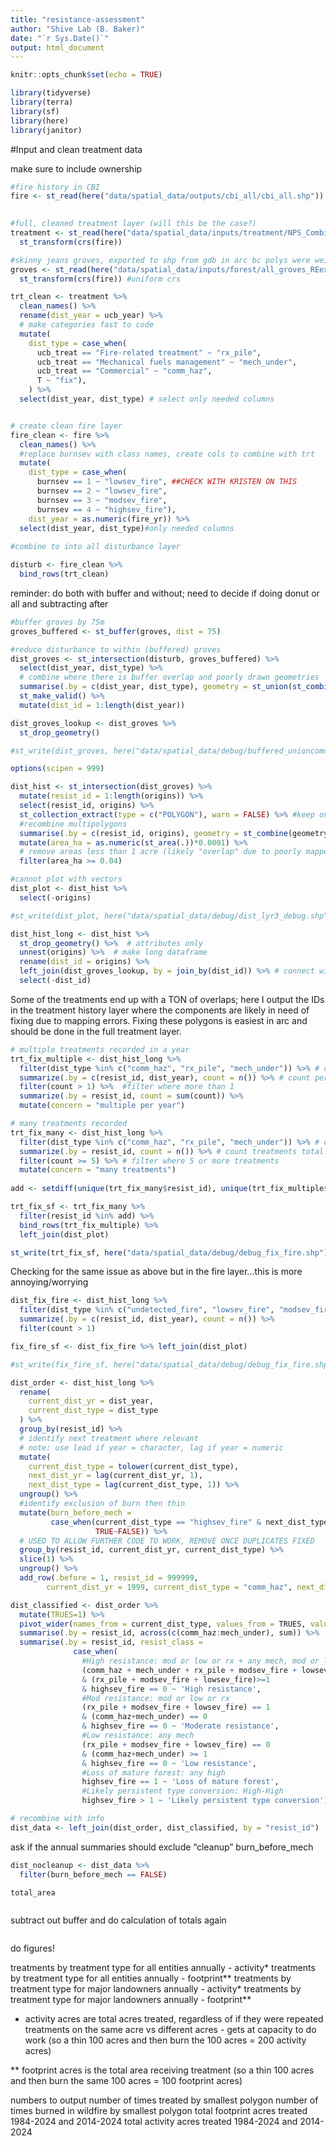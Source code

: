```yaml
---
title: "resistance-assessment"
author: "Shive Lab (B. Baker)"
date: "`r Sys.Date()`"
output: html_document
---
```


```r
knitr::opts_chunk$set(echo = TRUE)

library(tidyverse)
library(terra)
library(sf)
library(here)
library(janitor)

```


#Input and clean treatment data


make sure to include ownership

```r

#fire history in CBI
fire <- st_read(here("data/spatial_data/outputs/cbi_all/cbi_all.shp"))
 

#full, cleaned treatment layer (will this be the case?)
treatment <- st_read(here("data/spatial_data/inputs/treatment/NPS_Combined_TrtFile_1966_2023_repaired/NPS_Combined_TrtFile_1966_2023_repaired.shp")) %>% 
  st_transform(crs(fire))

#skinny jeans groves, exported to shp from gdb in arc bc polys were weird
groves <- st_read(here("data/spatial_data/inputs/forest/all_groves_REexported.shp")) %>%
  st_transform(crs(fire)) #uniform crs

```

```r

trt_clean <- treatment %>% 
  clean_names() %>%
  rename(dist_year = ucb_year) %>% 
  # make categories fast to code
  mutate(
    dist_type = case_when(
      ucb_treat == "Fire-related treatment" ~ "rx_pile",
      ucb_treat == "Mechanical fuels management" ~ "mech_under",
      ucb_treat == "Commercial" ~ "comm_haz",
      T ~ "fix"),
    ) %>% 
  select(dist_year, dist_type) # select only needed columns



```


```r

# create clean fire layer
fire_clean <- fire %>% 
  clean_names() %>% 
  #replace burnsev with class names, create cols to combine with trt
  mutate(
    dist_type = case_when(
      burnsev == 1 ~ "lowsev_fire", ##CHECK WITH KRISTEN ON THIS
      burnsev == 2 ~ "lowsev_fire",
      burnsev == 3 ~ "modsev_fire",
      burnsev == 4 ~ "highsev_fire"),
    dist_year = as.numeric(fire_yr)) %>% 
  select(dist_year, dist_type)#only needed columns
  
#combine to into all disturbance layer

disturb <- fire_clean %>% 
  bind_rows(trt_clean)

```


reminder: do both with buffer and without; need to decide if doing donut or all and subtracting after
```r

#buffer groves by 75m
groves_buffered <- st_buffer(groves, dist = 75)

#reduce disturbance to within (buffered) groves
dist_groves <- st_intersection(disturb, groves_buffered) %>% 
  select(dist_year, dist_type) %>% 
  # combine where there is buffer overlap and poorly drawn geometries
  summarise(.by = c(dist_year, dist_type), geometry = st_union(st_combine(geometry))) %>% 
  st_make_valid() %>% 
  mutate(dist_id = 1:length(dist_year))

dist_groves_lookup <- dist_groves %>% 
  st_drop_geometry()

#st_write(dist_groves, here("data/spatial_data/debug/buffered_unioncomo_debug.shp"), append = F)

```

```r

options(scipen = 999)

dist_hist <- st_intersection(dist_groves) %>% 
  mutate(resist_id = 1:length(origins)) %>% 
  select(resist_id, origins) %>% 
  st_collection_extract(type = c("POLYGON"), warn = FALSE) %>% #keep only polys
  #recombine multipolygons
  summarise(.by = c(resist_id, origins), geometry = st_combine(geometry)) %>% 
  mutate(area_ha = as.numeric(st_area(.))*0.0001) %>% 
  # remove areas less than 1 acre (likely "overlap" due to poorly mapped edges)
  filter(area_ha >= 0.04) 

#cannot plot with vectors
dist_plot <- dist_hist %>%
  select(-origins)

#st_write(dist_plot, here("data/spatial_data/debug/dist_lyr3_debug.shp"), append = F)

dist_hist_long <- dist_hist %>% 
  st_drop_geometry() %>%  # attributes only
  unnest(origins) %>%  # make long dataframe
  rename(dist_id = origins) %>% 
  left_join(dist_groves_lookup, by = join_by(dist_id)) %>% # connect with disturbance attributes
  select(-dist_id)

```


Some of the treatments end up with a TON of overlaps; here I output the IDs in the treatment history layer where the components are likely in need of fixing due to mapping errors. Fixing these polygons is easiest in arc and should be done in the full treatment layer.

```r

# multiple treatments recorded in a year
trt_fix_multiple <- dist_hist_long %>% 
  filter(dist_type %in% c("comm_haz", "rx_pile", "mech_under")) %>% # only treatments
  summarize(.by = c(resist_id, dist_year), count = n()) %>% # count per yr
  filter(count > 1) %>%  #filter where more than 1
  summarize(.by = resist_id, count = sum(count)) %>% 
  mutate(concern = "multiple per year")

# many treatments recorded
trt_fix_many <- dist_hist_long %>% 
  filter(dist_type %in% c("comm_haz", "rx_pile", "mech_under")) %>% # only treatments
  summarize(.by = resist_id, count = n()) %>% # count treatments total 
  filter(count >= 5) %>% # filter where 5 or more treatments
  mutate(concern = "many treatments") 
  
add <- setdiff(unique(trt_fix_many$resist_id), unique(trt_fix_multiple$resist_id))

trt_fix_sf <- trt_fix_many %>% 
  filter(resist_id %in% add) %>% 
  bind_rows(trt_fix_multiple) %>% 
  left_join(dist_plot)

st_write(trt_fix_sf, here("data/spatial_data/debug/debug_fix_fire.shp"), append = F)

```

Checking for the same issue as above but in the fire layer...this is more annoying/worrying
```r

dist_fix_fire <- dist_hist_long %>% 
  filter(dist_type %in% c("undetected_fire", "lowsev_fire", "modsev_fire", "highsev_fire")) %>% 
  summarize(.by = c(resist_id, dist_year), count = n()) %>% 
  filter(count > 1)

fix_fire_sf <- dist_fix_fire %>% left_join(dist_plot)

#st_write(fix_fire_sf, here("data/spatial_data/debug/debug_fix_fire.shp"), append = F)
```



```r
dist_order <- dist_hist_long %>% 
  rename(
    current_dist_yr = dist_year,
    current_dist_type = dist_type
  ) %>% 
  group_by(resist_id) %>%
  # identify next treatment where relevant
  # note: use lead if year = character, lag if year = numeric
  mutate(
    current_dist_type = tolower(current_dist_type),
    next_dist_yr = lag(current_dist_yr, 1),
    next_dist_type = lag(current_dist_type, 1)) %>%
  ungroup() %>%
  #identify exclusion of burn then thin
  mutate(burn_before_mech = 
         case_when(current_dist_type == "highsev_fire" & next_dist_type %in% c("comm_haz","mech_under","rx_pile") ~TRUE,
                   TRUE~FALSE)) %>% 
  # USED TO ALLOW FURTHER CODE TO WORK, REMOVE ONCE DUPLICATES FIXED
  group_by(resist_id, current_dist_yr, current_dist_type) %>% 
  slice(1) %>% 
  ungroup() %>% 
  add_row(.before = 1, resist_id = 999999, 
        current_dist_yr = 1999, current_dist_type = "comm_haz", next_dist_yr= NA, next_dist_type = NA, burn_before_mech = FALSE)

```

```r

dist_classified <- dist_order %>%
  mutate(TRUES=1) %>% 
  pivot_wider(names_from = current_dist_type, values_from = TRUES, values_fill = 0)%>%
  summarise(.by = resist_id, across(c(comm_haz:mech_under), sum)) %>% 
  summarise(.by = resist_id, resist_class =
              case_when(
                #High resistance: mod or low or rx + any mech, mod or low or rx + mod or low or rx
                (comm_haz + mech_under + rx_pile + modsev_fire + lowsev_fire) >= 2 
                & (rx_pile + modsev_fire + lowsev_fire)>=1 
                & highsev_fire == 0 ~ 'High resistance',
                #Mod resistance: mod or low or rx
                (rx_pile + modsev_fire + lowsev_fire) == 1 
                & (comm_haz+mech_under) == 0 
                & highsev_fire == 0 ~ 'Moderate resistance',
                #Low resistance: any mech
                (rx_pile + modsev_fire + lowsev_fire) == 0 
                & (comm_haz+mech_under) >= 1 
                & highsev_fire == 0 ~ 'Low resistance',
                #Loss of mature forest: any high
                highsev_fire == 1 ~ 'Loss of mature forest',
                #Likely persistent type conversion: High-High
                highsev_fire > 1 ~ 'Likely persistent type conversion'))

# recombine with info
dist_data <- left_join(dist_order, dist_classified, by = "resist_id")

```


ask if the annual summaries should exclude "cleanup" burn_before_mech

```r

dist_nocleanup <- dist_data %>%
  filter(burn_before_mech == FALSE)

total_area

```



```r



```


subtract out buffer and do calculation of totals again


```r

```


do figures!

treatments by treatment type for all entities annually - activity*
treatments by treatment type for all entities annually - footprint**
treatments by treatment type for major landowners annually - activity*
treatments by treatment type for major landowners annually - footprint**

* activity acres are total acres treated, regardless of if they were repeated treatments on the same acre vs different acres - gets at capacity to do work (so a thin 100 acres and then burn the 100 acres = 200 activity acres)

** footprint acres is the total area receiving treatment (so a thin 100 acres and then burn the same 100 acres = 100 footprint acres)

numbers to output
number of times treated by smallest polygon
number of times burned in wildfire by smallest polygon
total footprint acres treated 1984-2024 and 2014-2024
total activity acres treated 1984-2024 and 2014-2024
